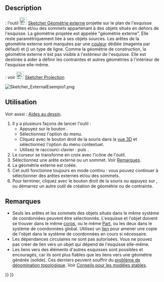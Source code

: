 <languages/>

<div class="mw-translate-fuzzy">
{{Docnav/fr
|[[Sketcher_Extend/fr|Prolonger l'arête]]
|[[Sketcher_Projection/fr|Projection]]
|[[Sketcher_Workbench/fr|Atelier Sketcher]]
|IconL=Sketcher_Extend.svg
|IconR=Sketcher_Projection.svg
|IconC=Workbench_Sketcher.svg
}}
</div>

{{VeryImportantMessage|This tool is obsolete, it is not available in {{VersionPlus|1.1}}. Use [[Sketcher_Projection|Sketcher Projection]] or [[Sketcher_Intersection|Sketcher Intersection]] instead.}}

{{GuiCommand/fr
|Name=Sketcher External
|Name/fr=Sketcher Géométrie externe
|MenuLocation=Esquisse → Outils d'esquisse → Créer une géométrie externe
|Workbenches=[[Sketcher_Workbench/fr|Sketcher]]
|Shortcut={{KEY|G}} {{KEY|X}}
|SeeAlso=[[Sketcher_ToggleConstruction/fr|Sketcher Géométrie de construction]]
}}

==Description==

{{VersionMinus/fr|1.0}} : l'outil [[Image:Sketcher_External.svg|24px]] [[Sketcher_External/fr|Sketcher Géométrie externe]] projette sur le plan de l'esquisse des arêtes et/ou des sommets appartenant à des objets situés en dehors de l'esquisse. La géométrie projetée est appelée "géométrie externe". Elle reste paramétriquement liée à ses objets sources. Les arêtes de la géométrie externe sont marquées par une [[Sketcher_Preferences/fr#Apparence|couleur]] dédiée (magenta par défaut) et ({{Version/fr|1.0}}) un type de ligne. Comme la géométrie de construction, la géométrie externe n'est pas visible à l'extérieur de l'esquisse. Elle est destinée à aider à définir les contraintes et autres géométries à l'intérieur de l'esquisse elle-même.

{{VersionPlus/fr|1.1}} : voir [[Image:Sketcher_Projection.svg|24px]] [[Sketcher_Projection/fr|Sketcher Projection]]

[[Image:Sketcher_ExternalEsempio1.png]]
{{Caption|Les deux lignes magenta sont des géométries externes liées aux arêtes d'une [[PartDesign_Pad/fr|protrusion]] préexistante. Elles sont utilisées pour contraindre les cercles.}}

<span id="Usage"></span>
==Utilisation==

Voir aussi : [[Sketcher_Workbench/fr#Aides_au_dessin|Aides au dessin]].

# Il y a plusieurs façons de lancer l'outil :
#* Appuyez sur le bouton {{Button|[[File:Sketcher_External.svg|16px]] [[Sketcher_External/fr|Créer une géométrie externe]]}}.
#* Sélectionnez l'option {{MenuCommand|Esquisse → Outils d'esquisse → [[Image:Sketcher_External.svg|16px]] Créer une géométrie externe}} du menu.
#* Cliquez avec le bouton droit de la souris dans la [[3D_view/fr|vue 3D]] et sélectionnez l'option {{MenuCommand|[[Image:Sketcher_External.svg|16px]] Créer une géométrie externe}} du menu contextuel.
#* Utilisez le raccourci clavier : {{KEY|G}} puis {{KEY|X}}.
# Le curseur se transforme en croix avec l'icône de l'outil.
# Sélectionnez une arête externe ou un sommet. Voir [[##Remarques|Remarques]].
# La géométrie externe est créée.
# Cet outil fonctionne toujours en mode continu : vous pouvez continuer à sélectionner des arêtes externes et/ou des sommets.
# Pour terminer, cliquez avec le bouton droit de la souris ou appuyez sur {{KEY|Échap}}, ou démarrez un autre outil de création de géométrie ou de contrainte.

<span id="Notes"></span>
== Remarques ==

* Seuls les arêtes et les sommets des objets situés dans le même système de coordonnées peuvent être sélectionnés. L'esquisse et l'objet doivent se trouver dans le même [[PartDesign_Body/fr|corps]], ou le même [[Std_Part/fr|Part]], ou les deux dans le système de coordonnées global. Utilisez un [[PartDesign_SubShapeBinder/fr|lien]] pour amener une copie de l'objet dans le système de coordonnées en cours si nécessaire.
* Les dépendances circulaires ne sont pas autorisées. Vous ne pouvez pas créer de lien vers un objet qui dépend de l'esquisse elle-même.
* Les liens vers des éléments d'autres esquisses sont possibles et encouragés, car ils sont plus fiables que les liens vers une géométrie générée (solide). Ces derniers peuvent souffrir du [[Topological_naming_problem/fr|problème de dénomination topologique]]. Voir [[Feature_editing/fr#Conseils_pour_la_création_de_modèles_robustes|Conseils pour les modèles stables]].


<div class="mw-translate-fuzzy">
{{Docnav/fr
|[[Sketcher_Extend/fr|Prolonger l'arête]]
|[[Sketcher_Projection/fr|Projection]]
|[[Sketcher_Workbench/fr|Atelier Sketcher]]
|IconL=Sketcher_Extend.svg
|IconR=Sketcher_Projection.svg
|IconC=Workbench_Sketcher.svg
}}
</div>

{{Sketcher_Tools_navi{{#translation:}}}}
{{Userdocnavi{{#translation:}}}}